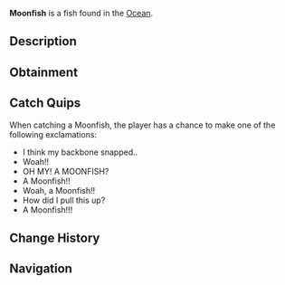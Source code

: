 {{FishInfobox
|image          = Moonfish.png
|rarity         = Legendary
|sea            = First Sea
|location       = [[Ocean]]
|sublocation    = 
|sources        = Fishing Rod
|radar_location = 
|prog_speed     = -40
|xp             = 900
|weather        = Clear
|time           = Night
|season         = Winter
|bait           = Minnow
|base_weight    = 500
|base_value     = 1800
|weight_range   = 250
|base_chance    = 0.2
|base_resil     = 20
}}
'''Moonfish''' is a {{Rarity|Legendary}} fish found in the [[Ocean]].

== Description ==
{{Description|The Moonfish is a sizable, flat, bony fish that inhabits deep and occasionally warm waters. While their behaviour resembles that of the Ocean Sunfish, Moonfish are far more aggressive, using their rock-hard skulls to charge at fish, boats, and swimmers.|Bestiary Entry}}

== Obtainment ==
{{Fish Availability|
Ancient Isle/Algae Hunt
Atlantis/Surrounding Ocean
Forsaken Shores/Algae Hunt
LEGO Pool/Studolodon Hunt
Lovestorm/Normal
Lovestorm/Supercharged
Lucky Event/Blarney McBreeze
Lucky Event/O'Mango Goldgrin
Lucky Event/Plumrick O'Luck
Lucky Event/Rowdy McCharm
Lucky Event/Sunny O'Coin
Megalodon Hunt/Eclipse and Weekend
Megalodon Hunt/Normal
Moosewood/Surrounding Ocean
Mushgrove Swamp/Algae Hunt
Northern Summit/Surrounding Ocean
Ocean
Ocean/Deep Ocean
Ocean/The Arch
Orca Migration/Ancient
Orca Migration/Normal
Snowcap Island/Algae Hunt
Snowcap Island/Surrounding Ocean
Whale Migration/Moby
Whale Migration/Normal
|top_rods      = 
Leviathan's Fang Rod\33745.08\281820.86;
Great Rod of Oscar\29403.07\165384.79;
Free Spirit Rod\28487.23\239226.73;
Astralhook Rod\27395.99\171210.36;
Ethereal Prism Rod\27382.16\169866.26;
Resourceful Rod\20984.36\137308.31;
Destiny Rod\21913.94\133708.46;
Trident Rod\27368.04\229828.15;
No-Life Rod\25935.6\186448.35;
Fang of the Eclipse\22622.16\172171.92;
Rod Of The Eternal King\20558.17\138760.3;
Poseidon Rod\21054.99\155333.83;
Rod Of The Exalted One\21448.99\142951.54;
Seraphic Rod\26295.22\171100.72;
Rod Of The Forgotten Fang\24295.81\166309.07;
Challenger's Rod\23528.15\170538.14;
Rod Of The Depths\21491.31\148521.49;
Zeus Rod\20797.37\153146.11;
Verdant Shear Rod\20300.34\152118.9;
Blazebringer Rod\19859.14\147035.87;
Depthseeker Rod\18897.47\143562.24;
Avalanche Rod\16876.7\126783.73;
Volcanic Rod\16225.81\121121.5;
Steady Rod\5332.83\41639.88
|recommended   = Ethereal Prism Rod
}}

== Catch Quips ==
When catching a Moonfish, the player has a chance to make one of the following exclamations:
* I think my backbone snapped..
* Woah!!
* OH MY! A MOONFISH?
* A Moonfish!!
* Woah, a Moonfish!!
* How did I pull this up?
* A Moonfish!!!

== Change History ==
{{Change History|{{subst:Current Version}}}}

== Navigation ==
{{Fish Navbox|Ocean}}